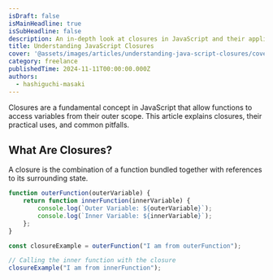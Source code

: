 ```yaml
---
isDraft: false
isMainHeadline: true
isSubHeadline: false
description: An in-depth look at closures in JavaScript and their applications.
title: Understanding JavaScript Closures
cover: '@assets/images/articles/understanding-java-script-closures/cover.avif'
category: freelance
publishedTime: 2024-11-11T00:00:00.000Z
authors:
  - hashiguchi-masaki
---
```

Closures are a fundamental concept in JavaScript that allow functions to access variables from their outer scope. This article explains closures, their practical uses, and common pitfalls.

## What Are Closures?

A closure is the combination of a function bundled together with references to its surrounding state.

```js
function outerFunction(outerVariable) {
    return function innerFunction(innerVariable) {
        console.log(`Outer Variable: ${outerVariable}`);
        console.log(`Inner Variable: ${innerVariable}`);
    };
}

const closureExample = outerFunction("I am from outerFunction");

// Calling the inner function with the closure
closureExample("I am from innerFunction");

```
